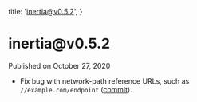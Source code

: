 
  title: 'inertia@v0.5.2',
}

<h1>inertia@v0.5.2</h1>

<div className="-mt-8 mb-12 text-base font-medium text-gray-600">Published on October 27, 2020</div>

- Fix bug with network-path reference URLs, such as `//example.com/endpoint` ([commit](https://github.com/inertiajs/inertia/commit/609d1828752e0ac031ff615d47a423be1c8cb512)).
